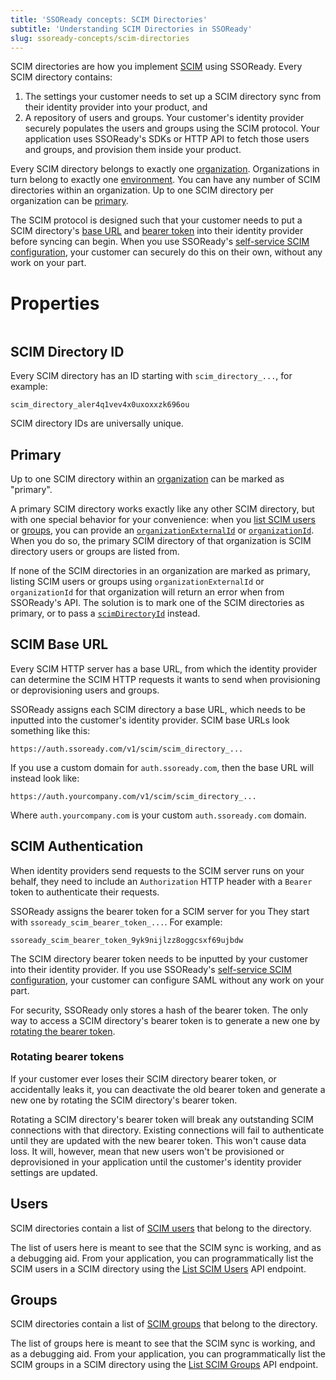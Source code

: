 ```yaml
---
title: 'SSOReady concepts: SCIM Directories'
subtitle: 'Understanding SCIM Directories in SSOReady'
slug: ssoready-concepts/scim-directories
---
```


SCIM directories are how you implement
[SCIM](https://en.wikipedia.org/wiki/System_for_Cross-domain_Identity_Management)
using SSOReady. Every SCIM directory contains:

1. The settings your customer needs to set up a SCIM directory sync from their
identity provider into your product, and
2. A repository of users and groups. Your customer's identity provider securely
populates the users and groups using the SCIM protocol. Your application uses SSOReady's
SDKs or HTTP API to fetch those users and groups, and provision them inside your
product.

Every SCIM directory belongs to exactly one
[organization](/docs/ssoready-concepts/organizations). Organizations in turn
belong to exactly one [environment](/docs/ssoready-concepts/environments). You
can have any number of SCIM directories within an organization. Up to one SCIM
directory per organization can be [primary](#primary).

The SCIM protocol is designed such that your customer needs to put a SCIM
directory's [base URL](#scim-base-url) and [bearer token](#scim-authentication)
into their identity provider before syncing can begin. When you use SSOReady's
[self-service SCIM
configuration](/docs/idp-configuration/enabling-self-service-configuration-for-your-customers),
your customer can securely do this on their own, without any work on
your part.

# Properties

<Frame caption="A SCIM directory, as displayed in the SSOReady web app.">
    <img src="scim-directory.png" alt="" />
</Frame>

## SCIM Directory ID

Every SCIM directory has an ID starting with `scim_directory_...`, for example:

```
scim_directory_aler4q1vev4x0uxoxxzk696ou
```

SCIM directory IDs are universally unique.

## Primary

Up to one SCIM directory within an
[organization](/docs/ssoready-concepts/organizations) can be marked as
"primary".

A primary SCIM directory works exactly like any other SCIM directory,
but with one special behavior for your convenience: when you [list SCIM
users](/docs/scim/scim-quickstart#listing-users) or
[groups](/docs/scim/scim-quickstart#listing-groups), you can provide an
[`organizationExternalId`](/docs/api-reference/scim/list-scim-users#request.query.organizationExternalId)
or
[`organizationId`](/docs/api-reference/scim/list-scim-users#request.query.organizationExternalId).
When you do so, the primary SCIM directory of that organization is SCIM
directory users or groups are listed from.

If none of the SCIM directories in an organization are marked as primary,
listing SCIM users or groups using `organizationExternalId` or `organizationId`
for that organization will return an error when from SSOReady's API.
The solution is to mark one of the SCIM directories as primary, or to pass a
[`scimDirectoryId`](/docs/api-reference/scim/list-scim-users#request.query.scimDirectoryId)
instead.

## SCIM Base URL

Every SCIM HTTP server has a base URL, from which the identity
provider can determine the SCIM HTTP requests it wants to send when provisioning
or deprovisioning users and groups.

SSOReady assigns each SCIM directory a base URL, which needs to be
inputted into the customer's identity provider. SCIM base URLs look something
like this:

```
https://auth.ssoready.com/v1/scim/scim_directory_...
```

If you use a custom domain for `auth.ssoready.com`, then the base URL will
instead look like:

```
https://auth.yourcompany.com/v1/scim/scim_directory_...
```

Where `auth.yourcompany.com` is your custom `auth.ssoready.com` domain.

## SCIM Authentication

When identity providers send requests to the SCIM server runs on your behalf,
they need to include an `Authorization` HTTP header with a `Bearer` token to
authenticate their requests.

SSOReady assigns the bearer token for a SCIM server for you They start with
`ssoready_scim_bearer_token_...`. For example:

```
ssoready_scim_bearer_token_9yk9nijlzz8oggcsxf69ujbdw
```

The SCIM directory bearer token needs to be inputted by your customer into their
identity provider. If you use SSOReady's [self-service SCIM
configuration](/docs/idp-configuration/enabling-self-service-configuration-for-your-customers),
your customer can configure SAML without any work on your part.

For security, SSOReady only stores a hash of the bearer token. The only way to
access a SCIM directory's bearer token is to generate a new one by [rotating the
bearer token](#rotating-bearer-tokens).

### Rotating bearer tokens

If your customer ever loses their SCIM directory bearer token, or
accidentally leaks it, you can deactivate the old bearer token and generate a
new one by rotating the SCIM directory's bearer token.

Rotating a SCIM directory's bearer token will break any outstanding SCIM
connections with that directory. Existing connections will fail to authenticate
until they are updated with the new bearer token. This won't cause data loss. It
will, however, mean that new users won't be provisioned or deprovisioned in your
application until the customer's identity provider settings are updated.

## Users

SCIM directories contain a list of [SCIM
users](/docs/ssoready-concepts/scim-users) that belong to the directory.

The list of users here is meant to see that the SCIM sync is working, and as a
debugging aid. From your application, you can programmatically list the SCIM
users in a SCIM directory using the [List SCIM
Users](/docs/api-reference/scim/list-scim-users) API endpoint.

## Groups

SCIM directories contain a list of [SCIM
groups](/docs/ssoready-concepts/scim-groups) that belong to the directory.

The list of groups here is meant to see that the SCIM sync is working, and as a
debugging aid. From your application, you can programmatically list the SCIM
groups in a SCIM directory using the [List SCIM
Groups](/docs/api-reference/scim/list-scim-groups) API endpoint.
